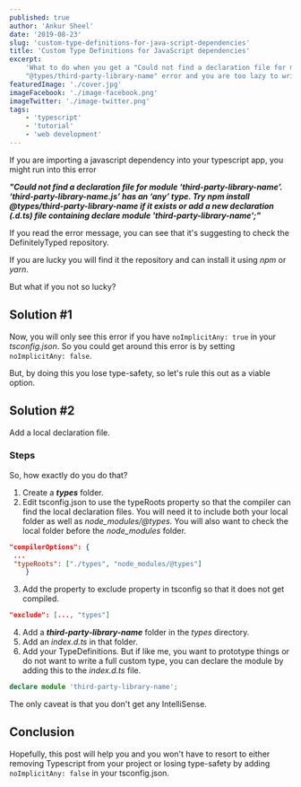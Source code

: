 ```yaml
---
published: true
author: 'Ankur Sheel'
date: '2019-08-23'
slug: 'custom-type-definitions-for-java-script-dependencies'
title: 'Custom Type Definitions for JavaScript dependencies'
excerpt:
    'What to do when you get a "Could not find a declaration file for module" error when the package does not exist in
    "@types/third-party-library-name" error and you are too lazy to write a full custom definition.'
featuredImage: './cover.jpg'
imageFacebook: './image-facebook.png'
imageTwitter: './image-twitter.png'
tags:
    - 'typescript'
    - 'tutorial'
    - 'web development'
---
```


If you are importing a javascript dependency into your typescript app, you might run into this error

**_"Could not find a declaration file for module ‘third-party-library-name’. ‘third-party-library-name.js’ has an ‘any’
type. Try npm install @types/third-party-library-name if it exists or add a new declaration (.d.ts) file containing
declare module 'third-party-library-name';"_**

If you read the error message, you can see that it's suggesting to check the DefinitelyTyped repository.

If you are lucky you will find it the repository and can install it using _npm_ or _yarn_.

But what if you not so lucky?

## Solution #1

Now, you will only see this error if you have `noImplicitAny: true` in your _tsconfig.json_. So you could get around
this error is by setting `noImplicitAny: false`.

But, by doing this you lose type-safety, so let's rule this out as a viable option.

## Solution #2

Add a local declaration file.

### Steps

So, how exactly do you do that?

1. Create a **_types_** folder.
2. Edit tsconfig.json to use the typeRoots property so that the compiler can find the local declaration files. You will
   need it to include both your local folder as well as _node_modules/@types_. You will also want to check the local
   folder before the _node_modules_ folder.

```json
"compilerOptions": {
 ...
 "typeRoots": ["./types", "node_modules/@types"]
    }
```

3. Add the property to exclude property in tsconfig so that it does not get compiled.

```json
"exclude": [..., "types"]
```

4. Add a **_third-party-library-name_** folder in the _types_ directory.
5. Add an _index.d.ts_ in that folder.
6. Add your TypeDefinitions. But if like me, you want to prototype things or do not want to write a full custom type,
   you can declare the module by adding this to the _index.d.ts_ file.

```typescript
declare module 'third-party-library-name';
```

The only caveat is that you don't get any IntelliSense.

## Conclusion

Hopefully, this post will help you and you won't have to resort to either removing Typescript from your project or
losing type-safety by adding `noImplicitAny: false` in your tsconfig.json.
